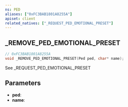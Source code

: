 ```yaml
---
ns: PED
aliases: ["0xFC3BAB1801A8255A"]
apiset: client
related_natives: ["_REQUEST_PED_EMOTIONAL_PRESET"]
---
```

## _REMOVE_PED_EMOTIONAL_PRESET

```c
// 0xFC3BAB1801A8255A
void _REMOVE_PED_EMOTIONAL_PRESET(Ped ped, char* name);
```

See _REQUEST_PED_EMOTIONAL_PRESET

## Parameters
* **ped**:
* **name**: